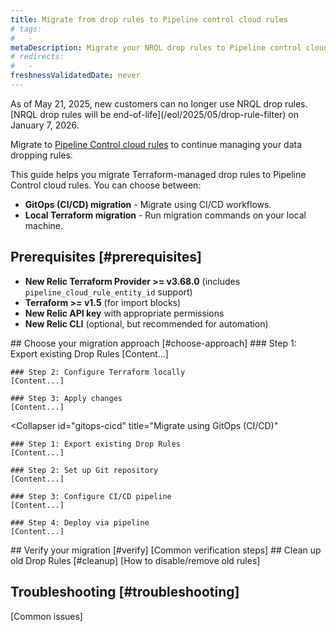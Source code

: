 ```yaml
---
title: Migrate from drop rules to Pipeline control cloud rules
# tags:
#   - 
metaDescription: Migrate your NRQL drop rules to Pipeline control cloud rules using Terraform with GitOps (CI/CD) or on your local machine.
# redirects:
#   - 
freshnessValidatedDate: never
---
```


<Callout variant="important">
As of May 21, 2025, new customers can no longer use NRQL drop rules. [NRQL drop rules will be end-of-life](/eol/2025/05/drop-rule-filter) on January 7, 2026.

Migrate to [Pipeline Control cloud rules](/docs/new-relic-control/pipeline-control/cloud-rules-api) to continue managing your data dropping rules.
</Callout>

This guide helps you migrate Terraform-managed drop rules to Pipeline Control cloud rules. You can choose between:
- **GitOps (CI/CD) migration** - Migrate using CI/CD workflows.
- **Local Terraform migration** - Run migration commands on your local machine.

## Prerequisites [#prerequisites]
- **New Relic Terraform Provider >= v3.68.0** (includes `pipeline_cloud_rule_entity_id` support)
- **Terraform >= v1.5** (for import blocks)
- **New Relic API key** with appropriate permissions
- **New Relic CLI** (optional, but recommended for automation)

<Steps>
<Step>
## Choose your migration approach [#choose-approach]

<CollapserGroup>
  <Collapser
    id="local-terraform"
    title="Migrate using local Terraform"
  >
    ### Step 1: Export existing Drop Rules
    [Content...]
    
    ### Step 2: Configure Terraform locally
    [Content...]
    
    ### Step 3: Apply changes
    [Content...]
  </Collapser>

  <Collapser
    id="gitops-cicd"
    title="Migrate using GitOps (CI/CD)"
  >
    ### Step 1: Export existing Drop Rules
    [Content...]
    
    ### Step 2: Set up Git repository
    [Content...]
    
    ### Step 3: Configure CI/CD pipeline
    [Content...]
    
    ### Step 4: Deploy via pipeline
    [Content...]
  </Collapser>
</CollapserGroup>
</Step>

<Step>
## Verify your migration [#verify]
[Common verification steps]
</Step>

<Step>
## Clean up old Drop Rules [#cleanup]
[How to disable/remove old rules]
</Step>
</Steps>

## Troubleshooting [#troubleshooting]
[Common issues]
